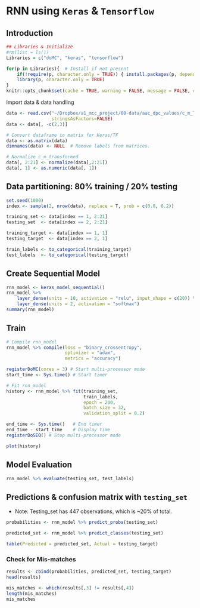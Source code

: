 # RNN using `Keras` & `Tensorflow`

## Introduction

```r
## Libraries & Initialize
#rm(list = ls())
Libraries = c("doMC", "keras", "tensorflow")

for(p in Libraries){  # Install if not present
    if(!require(p, character.only = TRUE)) { install.packages(p, dependencies = TRUE) }
    library(p, character.only = TRUE)
}
knitr::opts_chunk$set(cache = TRUE, warning = FALSE, message = FALSE, cache.lazy = FALSE)
```

Import data & data handling
```r
data <- read.csv("~/Dropbox/a1_mcc_project/00-data/aac_dpc_values/c_m_TRANSFORMED.csv",
                 stringsAsFactors=FALSE)
data <- data[, -c(2,3)]

# Convert dataframe to matrix for Keras/TF
data <- as.matrix(data)
dimnames(data) <- NULL  # Remove labels from matrices.

# Normalize c_m_transformed
data[, 2:21] <- normalize(data[,2:21])
data[, 1] <- as.numeric(data[, 1])
```

## Data partitioning: 80% training / 20% testing  
```r
set.seed(1000)
index <- sample(2, nrow(data), replace = T, prob = c(0.8, 0.2))

training_set <- data[index == 1, 2:21]
testing_set  <- data[index == 2, 2:21]

training_target <- data[index == 1, 1]
testing_target  <- data[index == 2, 1]

train_labels <- to_categorical(training_target)
test_labels  <- to_categorical(testing_target)
```

## Create Sequential Model
```r
rnn_model <- keras_model_sequential()
rnn_model %>% 
    layer_dense(units = 10, activation = "relu", input_shape = c(20)) %>%
    layer_dense(units = 2, activation = "softmax")
summary(rnn_model)
```

## Train
```r
# Compile rnn_model
rnn_model %>% compile(loss = "binary_crossentropy",
                      optimizer = "adam",
                      metrics = "accuracy")

registerDoMC(cores = 3) # Start multi-processor mode
start_time <- Sys.time() # Start timer

# Fit rnn_model
history <- rnn_model %>% fit(training_set,
                             train_labels,
                             epoch = 200,
                             batch_size = 32,
                             validation_split = 0.2)

end_time <- Sys.time()   # End timer
end_time - start_time    # Display time
registerDoSEQ() # Stop multi-processor mode
```


```r
plot(history)
```

## Model Evaluation

```r
rnn_model %>% evaluate(testing_set, test_labels)
```

## Predictions & confusion matrix with `testing_set`

- Note: Testing_set has 447 observations, which is ~20% of total.
```r
probabilities <- rnn_model %>% predict_proba(testing_set)

predicted_set <- rnn_model %>% predict_classes(testing_set)

table(Predicted = predicted_set, Actual = testing_target)
```

### Check for Mis-matches
```r
results <- cbind(probabilities, predicted_set, testing_target)
head(results)
```

```r
mis_matches <- which(results[,3] != results[,4])
length(mis_matches)
mis_matches
```

